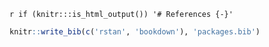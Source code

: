 `r if (knitr:::is_html_output()) '# References {-}'`

```r
knitr::write_bib(c('rstan', 'bookdown'), 'packages.bib')
```
